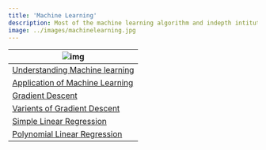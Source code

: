 ```yaml
---
title: 'Machine Learning'
description: Most of the machine learning algorithm and indepth intitution
image: ../images/machinelearning.jpg
---
```


<!-- ### Statistics  -->

| ![img](https://i.imgur.com/G4CuIRy.jpg)|                                                       
| ------------------------------------------------------ | 
| [Understanding Machine learning](/notes/ML/understanding-machine-learning-how-machine-learns/)|
| [Application of Machine Learning](/notes/ML/applications-of-machine-learning/)|
| [Gradient Descent](/notes/ML/understand-gradient-descent/)|
| [Varients of Gradient Descent](/notes/ML/different-variants-of-gradient-descent/)|
| [Simple Linear Regression](/notes/ML/simple-linear-regression/)|
| [Polynomial Linear Regression](/notes/ML/polynomial-linear-regression/)|

